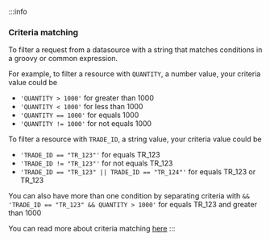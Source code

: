 :::info
### Criteria matching

To filter a request from a datasource with a string that matches conditions in a groovy or common expression.

For example, to filter a resource with `QUANTITY`, a number value, your criteria value could be
- `'QUANTITY > 1000'` for greater than 1000
- `'QUANTITY < 1000'` for less than 1000
- `'QUANTITY == 1000'` for equals 1000
- `'QUANTITY != 1000'` for not equals 1000

To filter a resource with `TRADE_ID`, a string value, your criteria value could be
- `'TRADE_ID == "TR_123"'` for equals TR_123
- `'TRADE_ID != "TR_123"'` for not equals TR_123
- `'TRADE_ID == "TR_123" || TRADE_ID == "TR_124"'` for equals TR_123 or TR_123

You can also have more than one condition by separating criteria with `&&`
`'TRADE_ID == "TR_123" && QUANTITY > 1000'` for equals TR_123 and greater than 1000

You can read more about criteria matching [here](docs/001_develop/03_client-capabilities/002_server-communications/02_criteria-matching.mdx)
:::

